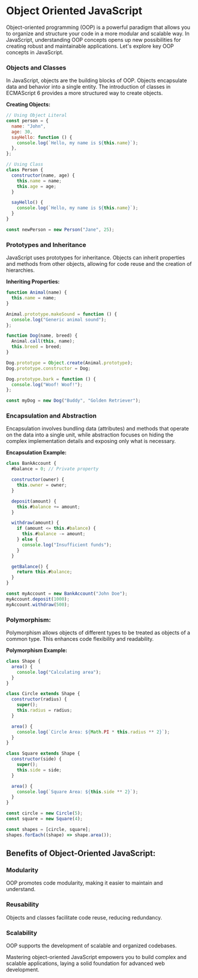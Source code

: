 
# Object Oriented JavaScript

Object-oriented programming (OOP) is a powerful paradigm that allows you to organize and structure your code in a more modular and scalable way. In JavaScript, understanding OOP concepts opens up new possibilities for creating robust and maintainable applications. Let's explore key OOP concepts in JavaScript.

### Objects and Classes

In JavaScript, objects are the building blocks of OOP. Objects encapsulate data and behavior into a single entity. The introduction of classes in ECMAScript 6 provides a more structured way to create objects.

**Creating Objects:**

```js
// Using Object Literal
const person = {
  name: "John",
  age: 30,
  sayHello: function () {
    console.log(`Hello, my name is ${this.name}`);
  },
};

// Using Class
class Person {
  constructor(name, age) {
    this.name = name;
    this.age = age;
  }

  sayHello() {
    console.log(`Hello, my name is ${this.name}`);
  }
}

const newPerson = new Person("Jane", 25);
```

### Prototypes and Inheritance

JavaScript uses prototypes for inheritance. Objects can inherit properties and methods from other objects, allowing for code reuse and the creation of hierarchies.

**Inheriting Properties:**

```js
function Animal(name) {
  this.name = name;
}

Animal.prototype.makeSound = function () {
  console.log("Generic animal sound");
};

function Dog(name, breed) {
  Animal.call(this, name);
  this.breed = breed;
}

Dog.prototype = Object.create(Animal.prototype);
Dog.prototype.constructor = Dog;

Dog.prototype.bark = function () {
  console.log("Woof! Woof!");
};

const myDog = new Dog("Buddy", "Golden Retriever");
```

### Encapsulation and Abstraction

Encapsulation involves bundling data (attributes) and methods that operate on the data into a single unit, while abstraction focuses on hiding the complex implementation details and exposing only what is necessary.

**Encapsulation Example:**

```js
class BankAccount {
  #balance = 0; // Private property

  constructor(owner) {
    this.owner = owner;
  }

  deposit(amount) {
    this.#balance += amount;
  }

  withdraw(amount) {
    if (amount <= this.#balance) {
      this.#balance -= amount;
    } else {
      console.log("Insufficient funds");
    }
  }

  getBalance() {
    return this.#balance;
  }
}

const myAccount = new BankAccount("John Doe");
myAccount.deposit(1000);
myAccount.withdraw(500);
```

### Polymorphism:

Polymorphism allows objects of different types to be treated as objects of a common type. This enhances code flexibility and readability.

**Polymorphism Example:**

```js
class Shape {
  area() {
    console.log("Calculating area");
  }
}

class Circle extends Shape {
  constructor(radius) {
    super();
    this.radius = radius;
  }

  area() {
    console.log(`Circle Area: ${Math.PI * this.radius ** 2}`);
  }
}

class Square extends Shape {
  constructor(side) {
    super();
    this.side = side;
  }

  area() {
    console.log(`Square Area: ${this.side ** 2}`);
  }
}

const circle = new Circle(5);
const square = new Square(4);

const shapes = [circle, square];
shapes.forEach((shape) => shape.area());
```

## Benefits of Object-Oriented JavaScript:

<Steps>

### **Modularity**

OOP promotes code modularity, making it easier to maintain and understand.

### **Reusability**

Objects and classes facilitate code reuse, reducing redundancy.

### **Scalability**

</Steps>
OOP supports the development of scalable and organized codebases.

Mastering object-oriented JavaScript empowers you to build complex and scalable applications, laying a solid foundation for advanced web development.
